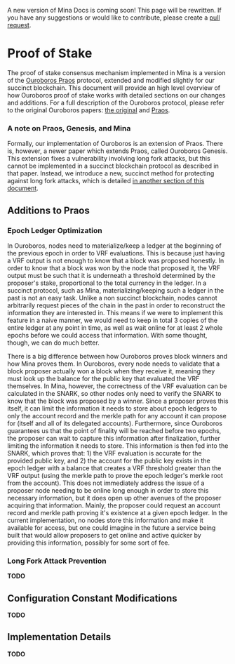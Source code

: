 
<Alert kind="note">

A new version of Mina Docs is coming soon! This page will be rewritten. If you have any suggestions or would like to contribute, please create a [pull request](https://github.com/MinaProtocol/docs).

</Alert>

# Proof of Stake

The proof of stake consensus mechanism implemented in Mina is a version of the [Ouroboros Praos](https://iohk.io/research/papers/#XJ6MHFXX) protocol, extended and modified slightly for our succinct blockchain. This document will provide an high level overview of how Ouroboros proof of stake works with detailed sections on our changes and additions. For a full description of the Ouroboros protocol, please refer to the original Ouroboros papers: [the original](https://eprint.iacr.org/2016/889.pdf) and [Praos](https://eprint.iacr.org/2017/573.pdf).

### A note on Praos, Genesis, and Mina

Formally, our implementation of Ouroboros is an extension of Praos. There is, however, a newer paper which extends Praos, called Ouroboros Genesis. This extension fixes a vulnerability involving long fork attacks, but this cannot be implemented in a succinct blockchain protocol as described in that paper. Instead, we introduce a new, succinct method for protecting against long fork attacks, which is detailed [in another section of this document](#long-fork-attack-prevention).

## Additions to Praos

### Epoch Ledger Optimization

In Ouroboros, nodes need to materialize/keep a ledger at the beginning of the previous epoch in order to VRF evaluations. This is because just having a VRF output is not enough to know that a block was proposed honestly. In order to know that a block was won by the node that proposed it, the VRF output must be such that it is underneath a threshold determined by the proposer's stake, proportional to the total currency in the ledger. In a succinct protocol, such as Mina, materializing/keeping such a ledger in the past is not an easy task. Unlike a non succinct blockchain, nodes cannot arbitrarily request pieces of the chain in the past in order to reconstruct the information they are interested in. This means if we were to implement this feature in a naive manner, we would need to keep in total 3 copies of the entire ledger at any point in time, as well as wait online for at least 2 whole epochs before we could access that information. With some thought, though, we can do much better.

There is a big difference between how Ouroboros proves block winners and how Mina proves them. In Ouroboros, every node needs to validate that a block proposer actually won a block when they receive it, meaning they must look up the balance for the public key that evaluated the VRF themselves. In Mina, however, the correctness of the VRF evaluation can be calculated in the SNARK, so other nodes only need to verify the SNARK to know that the block was proposed by a winner. Since a proposer proves this itself, it can limit the information it needs to store about epoch ledgers to only the account record and the merkle path for any account it can propose for (itself and all of its delegated accounts). Furthermore, since Ouroboros guarantees us that the point of finality will be reached before two epochs, the proposer can wait to capture this information after finalization, further limiting the information it needs to store. This information is then fed into the SNARK, which proves that: 1) the VRF evaluation is accurate for the provided public key, and 2) the account for the public key exists in the epoch ledger with a balance that creates a VRF threshold greater than the VRF output (using the merkle path to prove the epoch ledger's merkle root from the account). This does not immediately address the issue of a proposer node needing to be online long enough in order to store this necessary information, but it does open up other avenues of the proposer acquiring that information. Mainly, the proposer could request an account record and merkle path proving it's existence at a given epoch ledger. In the current implementation, no nodes store this information and make it available for access, but one could imagine in the future a service being built that would allow proposers to get online and active quicker by providing this information, possibly for some sort of fee.

### Long Fork Attack Prevention

**TODO**

## Configuration Constant Modifications

**TODO**

## Implementation Details

**TODO**
